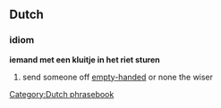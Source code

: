 ==Dutch==
===idiom===
'''iemand met een kluitje in het riet sturen'''
#send someone off [[empty-handed]] or none the wiser

[[Category:Dutch phrasebook]]